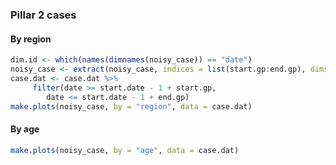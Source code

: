 
### Pillar 2 cases {.tabset}

#### By region
```r
dim.id <- which(names(dimnames(noisy_case)) == "date")
noisy_case <- extract(noisy_case, indices = list(start.gp:end.gp), dims = dim.id)
case.dat <- case.dat %>%
	 filter(date >= start.date - 1 + start.gp,
	 	date <= start.date - 1 + end.gp)
make.plots(noisy_case, by = "region", data = case.dat)
```

#### By age
```r
make.plots(noisy_case, by = "age", data = case.dat)
```

<!-- ### Cumulative hospitalisations {.tabset} -->

<!-- #### By region -->
<!-- ```{r} -->
<!-- make.plots(cum_case, by = "region") -->
<!-- ``` -->

<!-- #### By age -->
<!-- ```{r} -->
<!-- make.plots(cum_case, by = "age") -->
<!-- ``` -->
